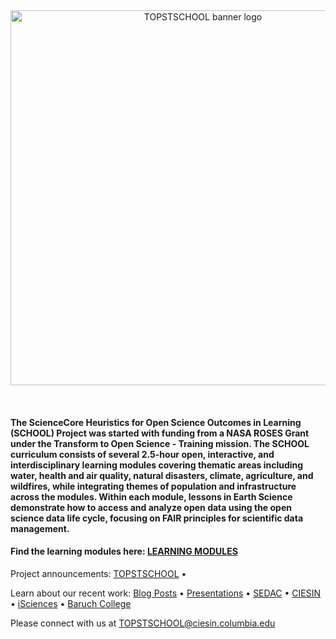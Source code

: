 <center><a><img src="images/TOPTSCHOOL-logo03.png" alt="TOPSTSCHOOL banner logo" width="600px"/></a></center>

<center>

</center>

<br>

#### The ScienceCore Heuristics for Open Science Outcomes in Learning (SCHOOL) Project was started with funding from a NASA ROSES Grant under the Transform to Open Science - Training mission. The SCHOOL curriculum consists of several 2.5-hour open, interactive, and interdisciplinary learning modules covering   thematic areas including water, health and air quality, natural disasters, climate, agriculture, and wildfires, while integrating themes of population and infrastructure across the modules. Within each module, lessons in Earth Science demonstrate how to access and analyze open data using the open science data life cycle, focusing on FAIR principles for scientific data management.

#### **Find the learning modules here: [LEARNING MODULES](https://ciesin-geospatial.github.io/TOPSTSCHOOL/modules.html)**

Project announcements: [TOPSTSCHOOL](https://ciesin-geospatial.github.io/TOPSTSCHOOL/) •

Learn about our recent work: [Blog Posts](/about.qmd#blog) • [Presentations](/about.qmd#slides) • [SEDAC](https://sedac.ciesin.columbia.edu/) • [CIESIN](https://www.ciesin.columbia.edu/index.html) • [iSciences](https://www.isciences.com/) • [Baruch College](https://www.baruch.cuny.edu/)

Please connect with us at [TOPSTSCHOOL\@ciesin.columbia.edu](mailto:TOPSTSCHOOL@ciesin.columbia.edu)
